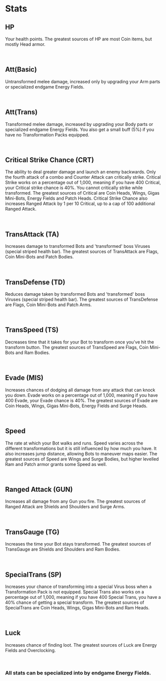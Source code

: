 # Stats
## HP
Your health points. The greatest sources of HP are most Coin items, but mostly Head armor.

<br/>

## Att(Basic)
Untransformed melee damage, increased only by upgrading your Arm parts or specialized endgame Energy Fields.

<br/>

## Att(Trans)
Transformed melee damage, increased by upgrading your Body parts or specialized endgame Energy Fields. You also get a small buff (5%) if you have no Transformation Packs equipped.

<br/>

## Critical Strike Chance (CRT)
The ability to deal greater damage and launch an enemy backwards. Only the fourth attack of a combo and Counter Attack can critically strike. Critical Strike works on a percentage out of 1,000, meaning if you have 400 Critical, your Critical strike chance is 40%. You cannot critically strike while transformed. The greatest sources of Critical are Coin Heads, Wings, Gigas Mini-Bots, Energy Fields and Patch Heads.
Critical Strike Chance also increases Ranged Attack by 1 per 10 Critical, up to a cap of 100 additional Ranged Attack.

<br/>

## TransAttack (TA)
Increases damage to transformed Bots and 'transformed' boss Viruses (special striped health bar). The greatest sources of TransAttack are Flags, Coin Mini-Bots and Patch Bodies.

<br/>

## TransDefense (TD)
Reduces damage taken by transformed Bots and 'transformed' boss Viruses (special striped health bar). The greatest sources of TransDefense are Flags, Coin Mini-Bots and Patch Arms.

<br/>

## TransSpeed (TS)
Decreases time that it takes for your Bot to transform once you've hit the transform button. The greatest sources of TransSpeed are Flags, Coin Mini-Bots and Ram Bodies.

<br/>

## Evade (MIS)
Increases chances of dodging all damage from any attack that can knock you down. Evade works on a percentage out of 1,000, meaning if you have 400 Evade, your Evade chance is 40%. The greatest sources of Evade are Coin Heads, Wings, Gigas Mini-Bots, Energy Fields and Surge Heads.

<br/>

## Speed
The rate at which your Bot walks and runs. Speed varies across the different transformations but it is still influenced by how much you have. It also increases jump distance, allowing Bots to maneuver maps easier. The greatest sources of Speed are Wings and Surge Bodies, but higher levelled Ram and Patch armor grants some Speed as well.

<br/>

## Ranged Attack (GUN)
Increases all damage from any Gun you fire. The greatest sources of Ranged Attack are Shields and Shoulders and Surge Arms.

<br/>

## TransGauge (TG)
Increases the time your Bot stays transformed. The greatest sources of TransGauge are Shields and Shoulders and Ram Bodies.

<br/>

## SpecialTrans (SP)
Increases your chance of transforming into a special Virus boss when a Transformation Pack is not equipped. Special Trans also works on a percentage out of 1,000, meaning if you have 400 Special Trans, you have a 40% chance of getting a special transform. The greatest sources of SpecialTrans are Coin Heads, Wings, Gigas Mini-Bots and Ram Heads.

<br/>

## Luck
Increases chance of finding loot. The greatest sources of Luck are Energy Fields and Overclocking.

<br/>

### All stats can be specialized into by endgame Energy Fields.
